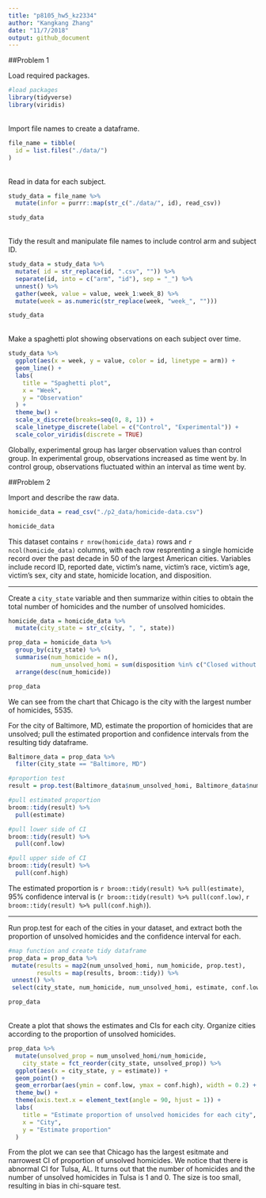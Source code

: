 ```yaml
---
title: "p8105_hw5_kz2334"
author: "Kangkang Zhang"
date: "11/7/2018"
output: github_document
---
```


##Problem 1

Load required packages.

```r
#load packages
library(tidyverse)
library(viridis)
```
<br>
Import file names to create a dataframe.

```r
file_name = tibble(
  id = list.files("./data/")
)
```
<br>
Read in data for each subject.

```r
study_data = file_name %>% 
  mutate(infor = purrr::map(str_c("./data/", id), read_csv)) 

study_data
```
<br>
Tidy the result and manipulate file names to include control arm and subject ID.

```r
study_data = study_data %>%
  mutate( id = str_replace(id, ".csv", "")) %>% 
  separate(id, into = c("arm", "id"), sep = "_") %>%
  unnest() %>% 
  gather(week, value = value, week_1:week_8) %>% 
  mutate(week = as.numeric(str_replace(week, "week_", "")))

study_data
```
<br>
Make a spaghetti plot showing observations on each subject over time.
```r
study_data %>%  
  ggplot(aes(x = week, y = value, color = id, linetype = arm)) + 
  geom_line() +
  labs(
    title = "Spaghetti plot",
    x = "Week",
    y = "Observation"
  ) +
  theme_bw() +
  scale_x_discrete(breaks=seq(0, 8, 1)) +
  scale_linetype_discrete(label = c("Control", "Experimental")) +
  scale_color_viridis(discrete = TRUE)
```

Globally, experimental group has larger observation values than control group. In experimental group, observations increased as time went by. In control group, observations fluctuated within an interval as time went by.

##Problem 2

Import and describe the raw data. 
```r
homicide_data = read_csv("./p2_data/homicide-data.csv")

homicide_data
```

This dataset contains `r nrow(homicide_data)` rows and `r ncol(homicide_data)` columns, with each row resprenting a single homicide record over the past decade in 50 of the largest American cities. Variables include record ID, reported date, victim's name, victim's race, victim's age, victim's sex, city and state, homicide location, and disposition. 
<br>

---

Create a `city_state` variable and then summarize within cities to obtain the total number of homicides and the number of unsolved homicides.
```r
homicide_data = homicide_data %>% 
  mutate(city_state = str_c(city, ", ", state)) 

prop_data = homicide_data %>%
  group_by(city_state) %>% 
  summarise(num_homicide = n(),
            num_unsolved_homi = sum(disposition %in% c("Closed without arrest", "Open/No arrest"))) %>% 
  arrange(desc(num_homicide))

prop_data
```
We can see from the chart that Chicago is the city with the largest number of homicides, 5535.
<br>

For the city of Baltimore, MD, estimate the proportion of homicides that are unsolved; pull the estimated proportion and confidence intervals from the resulting tidy dataframe.
```r
Baltimore_data = prop_data %>%
  filter(city_state == "Baltimore, MD") 

#proportion test  
result = prop.test(Baltimore_data$num_unsolved_homi, Baltimore_data$num_homicide)

#pull estimated proportion
broom::tidy(result) %>% 
  pull(estimate)

#pull lower side of CI
broom::tidy(result) %>% 
  pull(conf.low)

#pull upper side of CI
broom::tidy(result) %>% 
  pull(conf.high)
```

The estimated proportion is `r broom::tidy(result) %>% pull(estimate)`, 95% confidence interval is (`r broom::tidy(result) %>% pull(conf.low)`, `r broom::tidy(result) %>% pull(conf.high)`).
<br>

---

Run prop.test for each of the cities in your dataset, and extract both the proportion of unsolved homicides and the confidence interval for each. 

```r
#map function and create tidy dataframe
prop_data = prop_data %>%
 mutate(results = map2(num_unsolved_homi, num_homicide, prop.test),
        results = map(results, broom::tidy)) %>% 
 unnest() %>% 
 select(city_state, num_homicide, num_unsolved_homi, estimate, conf.low, conf.high)

prop_data
```
<br>
Create a plot that shows the estimates and CIs for each city. Organize cities according to the proportion of unsolved homicides.

```r
prop_data %>% 
  mutate(unsolved_prop = num_unsolved_homi/num_homicide,
    city_state = fct_reorder(city_state, unsolved_prop)) %>% 
  ggplot(aes(x = city_state, y = estimate)) +
  geom_point() +
  geom_errorbar(aes(ymin = conf.low, ymax = conf.high), width = 0.2) +
  theme_bw() +
  theme(axis.text.x = element_text(angle = 90, hjust = 1)) +
  labs(
    title = "Estimate proportion of unsolved homicides for each city",
    x = "City",
    y = "Estimate proportion"
  ) 
```

From the plot we can see that Chicago has the largest esitmate and narrowest CI of proportion of unsolved homicides. We notice that there is abnormal CI for Tulsa, AL. It turns out that the number of homicides and the number of unsolved homicides in Tulsa is 1 and 0. The size is too small, resulting in bias in chi-square test.
